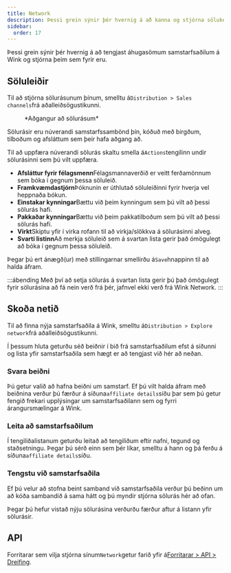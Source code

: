 ```yaml
---
title: Network
description: Þessi grein sýnir þér hvernig á að kanna og stjórna sölukerfum þínum á Wink.
sidebar:
  order: 17
---
```


Þessi grein sýnir þér hvernig á að tengjast áhugasömum samstarfsaðilum á Wink og stjórna þeim sem fyrir eru.

## Söluleiðir

Til að stjórna sölurásunum þínum, smelltu á`Distribution > Sales channels`frá aðalleiðsögustikunni.

<figure>
  <CloudinaryImage width="350" height="402" resize="scale" quality="best" alt="Söluleið" src="academy/sales-channel" errorImage="noimage_opaque_nyrtl0.png" />

  <figcaption>*Aðgangur að sölurásum*</figcaption>
</figure>


Sölurásir eru núverandi samstarfssambönd þín, kóðuð með birgðum, tilboðum og afsláttum sem þeir hafa aðgang að.

Til að uppfæra núverandi sölurás skaltu smella á`Actions`tengilinn undir sölurásinni sem þú vilt uppfæra.

* **Afsláttur fyrir félagsmenn**Félagsmannaverðið er veitt ferðamönnum sem bóka í gegnum þessa söluleið.
* **Framkvæmdastjórn**Þóknunin er úthlutað söluleiðinni fyrir hverja vel heppnaða bókun.
* **Einstakar kynningar**Bættu við þeim kynningum sem þú vilt að þessi sölurás hafi.
* **Pakkaðar kynningar**Bættu við þeim pakkatilboðum sem þú vilt að þessi sölurás hafi.
* **Virkt**Skiptu yfir í virka rofann til að virkja/slökkva á sölurásinni alveg.
* **Svarti listinn**Að merkja söluleið sem á svartan lista gerir það ómögulegt að bóka í gegnum þessa söluleið.

Þegar þú ert ánægð(ur) með stillingarnar smellirðu á`Save`hnappinn til að halda áfram.

:::ábending
Með því að setja sölurás á svartan lista gerir þú það ómögulegt fyrir sölurásina að fá nein verð frá þér, jafnvel ekki verð frá Wink Network.
:::

## Skoða netið

Til að finna nýja samstarfsaðila á Wink, smelltu á`Distribution > Explore network`frá aðalleiðsögustikunni.

Í þessum hluta geturðu séð beiðnir í bið frá samstarfsaðilum efst á síðunni og lista yfir samstarfsaðila sem hægt er að tengjast við hér að neðan.

### Svara beiðni

Þú getur valið að hafna beiðni um samstarf. Ef þú vilt halda áfram með beiðnina verður þú færður á síðuna`affiliate details`síðu þar sem þú getur fengið frekari upplýsingar um samstarfsaðilann sem og fyrri árangursmælingar á Wink.

### Leita að samstarfsaðilum

Í tengiliðalistanum geturðu leitað að tengiliðum eftir nafni, tegund og staðsetningu. Þegar þú sérð einn sem þér líkar, smelltu á hann og þá ferðu á síðuna`affiliate details`síðu.

### Tengstu við samstarfsaðila

Ef þú velur að stofna beint samband við samstarfsaðila verður þú beðinn um að kóða sambandið á sama hátt og þú myndir stjórna sölurás hér að ofan.

Þegar þú hefur vistað nýju sölurásina verðurðu færður aftur á listann yfir sölurásir.

## API

Forritarar sem vilja stjórna sínum`Network`getur farið yfir á[Forritarar > API > Dreifing](/developers/apis/#distribution-api).

